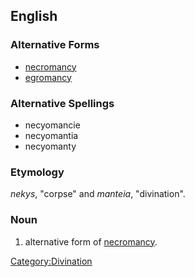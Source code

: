 ==English==

===Alternative Forms===
*[[necromancy]]
*[[egromancy]]

===Alternative Spellings===
*necyomancie
*necyomantia
*necyomanty

===Etymology===
{{AGr.}} ''nekys'', "corpse" and ''manteia'', "divination".

===Noun===
{{en-noun|-}}

# alternative form of [[necromancy]].

[[Category:Divination]]